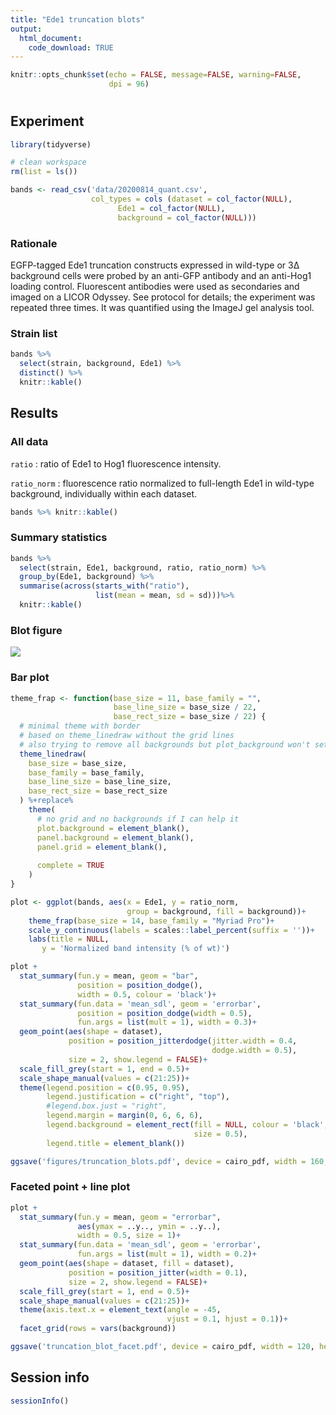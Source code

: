 ```yaml
---
title: "Ede1 truncation blots"
output:
  html_document:
    code_download: TRUE
---
```


```r
knitr::opts_chunk$set(echo = FALSE, message=FALSE, warning=FALSE,
                      dpi = 96)
```

# {.tabset .tabset-pills}

## Experiment

```r
library(tidyverse)
```

```r
# clean workspace
rm(list = ls())

bands <- read_csv('data/20200814_quant.csv',
                  col_types = cols (dataset = col_factor(NULL),
                        Ede1 = col_factor(NULL),
                        background = col_factor(NULL)))
```

### Rationale

EGFP-tagged Ede1 truncation constructs
expressed in wild-type or 3∆ background cells
were probed by an anti-GFP antibody
and an anti-Hog1 loading control.
Fluorescent antibodies were used as secondaries and
imaged on a LICOR Odyssey.
See protocol for details; the experiment was repeated three times.
It was quantified using the ImageJ gel analysis tool.

### Strain list

```r
bands %>% 
  select(strain, background, Ede1) %>%
  distinct() %>%
  knitr::kable()
```


## Results {.tabset}

### All data

`ratio` : ratio of Ede1 to Hog1 fluorescence intensity.

`ratio_norm` : fluorescence ratio
normalized to full-length Ede1 in wild-type background,
individually within each dataset.

```r
bands %>% knitr::kable()
```

### Summary statistics

```r
bands %>%
  select(strain, Ede1, background, ratio, ratio_norm) %>%
  group_by(Ede1, background) %>%
  summarise(across(starts_with("ratio"),
                   list(mean = mean, sd = sd)))%>%
  knitr::kable()
```

### Blot figure

![](figures/ede1_truncation_blots.png)

### Bar plot

```r
theme_frap <- function(base_size = 11, base_family = "",
                       base_line_size = base_size / 22,
                       base_rect_size = base_size / 22) {
  # minimal theme with border
  # based on theme_linedraw without the grid lines
  # also trying to remove all backgrounds but plot_background won't set to blank
  theme_linedraw(
    base_size = base_size,
    base_family = base_family,
    base_line_size = base_line_size,
    base_rect_size = base_rect_size
  ) %+replace%
    theme(
      # no grid and no backgrounds if I can help it
      plot.background = element_blank(),
      panel.background = element_blank(),
      panel.grid = element_blank(),
      
      complete = TRUE
    )
}

plot <- ggplot(bands, aes(x = Ede1, y = ratio_norm,
                          group = background, fill = background))+
    theme_frap(base_size = 14, base_family = "Myriad Pro")+
    scale_y_continuous(labels = scales::label_percent(suffix = ''))+
    labs(title = NULL,
       y = 'Normalized band intensity (% of wt)')
```



```r
plot + 
  stat_summary(fun.y = mean, geom = "bar",
               position = position_dodge(),
               width = 0.5, colour = 'black')+
  stat_summary(fun.data = 'mean_sdl', geom = 'errorbar',
               position = position_dodge(width = 0.5),
               fun.args = list(mult = 1), width = 0.3)+
  geom_point(aes(shape = dataset),
             position = position_jitterdodge(jitter.width = 0.4, 
                                             dodge.width = 0.5),
             size = 2, show.legend = FALSE)+
  scale_fill_grey(start = 1, end = 0.5)+
  scale_shape_manual(values = c(21:25))+
  theme(legend.position = c(0.95, 0.95),
        legend.justification = c("right", "top"),
        #legend.box.just = "right",
        legend.margin = margin(0, 6, 6, 6),
        legend.background = element_rect(fill = NULL, colour = 'black',
                                         size = 0.5),
        legend.title = element_blank())

ggsave('figures/truncation_blots.pdf', device = cairo_pdf, width = 160, height = 100, units = "mm")
```

### Faceted point + line plot

```r
plot + 
  stat_summary(fun.y = mean, geom = "errorbar",
               aes(ymax = ..y.., ymin = ..y..),
               width = 0.5, size = 1)+
  stat_summary(fun.data = 'mean_sdl', geom = 'errorbar',
               fun.args = list(mult = 1), width = 0.2)+
  geom_point(aes(shape = dataset, fill = dataset),
             position = position_jitter(width = 0.1),
             size = 2, show.legend = FALSE)+
  scale_fill_grey(start = 1, end = 0.5)+
  scale_shape_manual(values = c(21:25))+
  theme(axis.text.x = element_text(angle = -45,
                                   vjust = 0.1, hjust = 0.1))+
  facet_grid(rows = vars(background))

ggsave('truncation_blot_facet.pdf', device = cairo_pdf, width = 120, height = 120, units = "mm")
```

## Session info

```r
sessionInfo()
```
